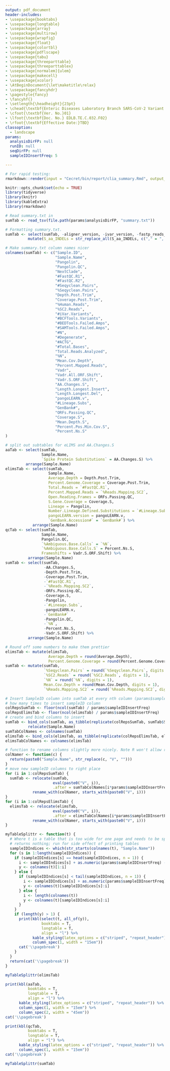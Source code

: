 ```yaml
---
output: pdf_document
header-includes:
- \usepackage{booktabs}
- \usepackage{longtable}
- \usepackage{array}
- \usepackage{multirow}
- \usepackage{wrapfig}
- \usepackage{float}
- \usepackage{colortbl}
- \usepackage{pdflscape}
- \usepackage{tabu}
- \usepackage{threeparttable}
- \usepackage{threeparttablex}
- \usepackage[normalem]{ulem}
- \usepackage{makecell}
- \usepackage{xcolor}
- \AtBeginDocument{\let\maketitle\relax}
- \usepackage{fancyhdr}
- \pagestyle{fancy}
- \fancyhf{}
- \setlength{\headheight}{23pt}
- \chead{\textbf{Enteric Diseases Laboratory Branch SARS-CoV-2 Variant Whole Genome Sequencing Run Summary}}
- \cfoot{\textbf{Ver. No.}01}
- \lfoot{\textbf{Doc. No.} EDLB.TE.C.032.F02}
- \rfoot{\textbf{Effective Date:}TBD}
classoption:
  - landscape
params:
  analysisDirFP: null
  runID: null
  seqDirFP: null
  sampleIDInsertFreq: 5

---
```


```r
# For rapid testing:
rmarkdown::render(input = "Cecret/bin/report/clia_summary.Rmd", output_file = "clia_summary.pdf", output_format = "pdf_document", params = list(analysisDirFP = "../../../../testing", runID = "M3235-21-015", seqDirFP = "../../../../testing"))
```

```r
knitr::opts_chunk$set(echo = TRUE)
library(tidyverse)
library(knitr)
library(kableExtra)
library(rmarkdown)
```

```r
# Read summary.txt in
sumTab <- read_tsv(file.path(params$analysisDirFP, "summary.txt"))
```

```r
# Formatting summary.txt.
sumTab <- select(sumTab, -aligner_version, -ivar_version, -fastp_reads_passed) %>%
          mutate(S_aa_INDELs = str_replace_all(S_aa_INDELs, c("," = ", ")))

# Make summary.txt column names nicer
colnames(sumTab) <- c("Sample.ID", 
                      "Sample.Name", 
                      "Pangolin", 
                      "Pangolin.QC", 
                      "NextClade", 
                      "#FastQC.R1", 
                      "#FastQC.R2", 
                      "#Seqyclean.Pairs", 
                      "%Seqyclean.Pairs", 
                      "Depth.Post.Trim", 
                      "Coverage.Post.Trim", 
                      "%Human.Reads", 
                      "%SC2.Reads", 
                      "#iVar.Variants", 
                      "#BCFTools.Variants", 
                      "#BEDTools.Failed.Amps", 
                      "#SAMTools.Failed.Amps", 
                      "#N", 
                      "#Degenerate", 
                      "#ACTG", 
                      "#Total.Bases", 
                      "Total.Reads.Analyzed", 
                      "%N", 
                      "Mean.Cov.Depth", 
                      "Percent.Mapped.Reads", 
                      "Vadr", 
                      "Vadr.All.ORF.Shift",
                      "Vadr.S.ORF.Shift", 
                      "AA.Changes.S",
                      "Length.Longest.Insert", 
                      "Length.Longest.Del",
                      "pangoLEARN.v",
                      "#Lineage.Subs",
                      "GenBank#",
                      "ORFs.Passing.QC",
                      "Coverage.S",
                      "Mean.Depth.S",
                      "Percent.Pos.Min.Cov.S",
                      "Percent.Ns.S"
)

# split out subtables for eLIMS and AA.Changes.S 
aaTab <- select(sumTab, 
                Sample.Name, 
                `Spike Protein Substitutions` = AA.Changes.S) %>%
         arrange(Sample.Name)
elimsTab <- select(sumTab,
                   Sample.Name,
                   Average.Depth = Depth.Post.Trim,
                   Percent.Genome.Coverage = Coverage.Post.Trim,
                   Total.Reads = `#FastQC.R1`,
                   Percent.Mapped.Reads = `%Reads.Mapping.SC2`,
                   Open.Reading.Frames = ORFs.Passing.QC,
                   S.Gene.Coverage = Coverage.S,
                   Lineage = Pangolin,
                   Number.Lineage.Defined.Substitutions = `#Lineage.Subs`,
                   pangoLEARN.version = pangoLEARN.v,
                   `GenBank.Accession#` = `GenBank#`) %>%
            arrange(Sample.Name)
qcTab <- select(sumTab,
                Sample.Name,
                Pangolin.QC,
                `%Ambiguous.Base.Calls` = `%N`,
                `%Ambiguous.Base.Calls.S` = Percent.Ns.S,
                Frameshifts = Vadr.S.ORF.Shift) %>%
          arrange(Sample.Name)
sumTab <- select(sumTab,
                 -AA.Changes.S,
                 -Depth.Post.Trim,
                 -Coverage.Post.Trim,
                 -`#FastQC.R1`,
                 -`%Reads.Mapping.SC2`,
                 -ORFs.Passing.QC,
                 -Coverage.S,
                 -Pangolin,
                 -`#Lineage.Subs`,
                 -pangoLEARN.v,
                 -`GenBank#`
                 -Pangolin.QC,
                 -`%N`,
                 -Percent.Ns.S,
                 -Vadr.S.ORF.Shift) %>%
          arrange(Sample.Name)

# Round off some numbers to make them prettier
elimsTab <- mutate(elimsTab,
                   Average.Depth = round(Average.Depth),
                   Percent.Genome.Coverage = round(Percent.Genome.Coverage, digits = 1))
sumTab <- mutate(sumTab,
                 `%Seqyclean.Pairs` = round(`%Seqyclean.Pairs`, digits = 1),
                 `%SC2.Reads` = round(`%SC2.Reads`, digits = 1),
                 `%N` = round(`%N`, digits = 1),
                 Mean.Cov.Depth = round(Mean.Cov.Depth, digits = 1),
                 `%Reads.Mapping.SC2` = round(`%Reads.Mapping.SC2`, digits = 1))

# Insert SampleID column into sumTab at every nth column (params$sampleIDInsertFreq) position
# how many times to insert sampleID column
colRepsSumTab <- floor(ncol(sumTab) / params$sampleIDInsertFreq) 
colRepsElimsTab <- floor(ncol(elimsTab) / params$sampleIDInsertFreq) 
# create and bind columns to insert
sumTab <- bind_cols(sumTab, as_tibble(replicate(colRepsSumTab, sumTab$Sample.Name))) %>%
          relocate(Sample.Name)
sumTabColNames <- colnames(sumTab)
elimsTab <- bind_cols(elimsTab, as_tibble(replicate(colRepsElimsTab, elimsTab$Sample.Name))) 
elimsTabColNames <- colnames(elimsTab)

# function to rename columns slightly more nicely. Note R won't allow redundant column names.
colNamer <- function(c) {
  return(paste0("Sample.Name", str_replace(c, "V", "")))
}
# move new sampleID columns to right place
for (i in 1:colRepsSumTab) {
  sumTab <- relocate(sumTab, 
                     eval(paste0("V", i)), 
                     .after = sumTabColNames[i*params$sampleIDInsertFreq]) %>%
            rename_with(colNamer, starts_with(paste0("V", i)))
}
for (i in 1:colRepsElimsTab) {
  elimsTab <- relocate(elimsTab, 
                     eval(paste0("V", i)), 
                     .after = elimsTabColNames[i*params$sampleIDInsertFreq]) %>%
            rename_with(colNamer, starts_with(paste0("V", i)))
}

```

\begin{center}
\textbf{\huge{eLIMS Fields}}
\end{center}

```r

myTableSplittr <- function(t) {
  # Where t is a table that is too wide for one page and needs to be split up
  # returns nothing; run for side effect of printing tables
  sampleIDIndices <- which(str_starts(colnames(t), "Sample.Name"))
  for (s in 1:length(sampleIDIndices)) {
    if (sampleIDIndices[s] == head(sampleIDIndices, n = 1)) {
      i <- sampleIDIndices[s] + as.numeric(params$sampleIDInsertFreq) - 1
      y <- colnames(t)[1:i]
    } else {
      if (sampleIDIndices[s] < tail(sampleIDIndices, n = 1)) {
        i <- sampleIDIndices[s] + as.numeric(params$sampleIDInsertFreq)
        y <- colnames(t)[sampleIDIndices[s]:i]
      } else {
        i <- length(colnames(t))
        y <- colnames(t)[sampleIDIndices[s]:i]
      }
    }
    if (length(y) > 1) {
      print(kbl(select(t, all_of(y)),
                booktabs = T,
                longtable = T,
                align = "l") %>%
            kable_styling(latex_options = c("striped", "repeat_header")) %>%
            column_spec(1, width = "15em"))
      cat('\\pagebreak')
    }
  }
  return(cat('\\pagebreak'))
}

myTableSplittr(elimsTab)

print(kbl(aaTab,
          booktabs = T,
          longtable = T,
          align = "l") %>%
      kable_styling(latex_options = c("striped", "repeat_header")) %>%
      column_spec(1, width = "15em") %>%
      column_spec(2, width = "45em"))
cat('\\pagebreak')
```

\begin{center}
\textbf{\huge{Other QC Fields}}
\end{center}

```r
print(kbl(qcTab,
          booktabs = T,
          longtable = T,
          align = "l") %>%
      kable_styling(latex_options = c("striped", "repeat_header")) %>%
      column_spec(1, width = "15em"))
cat('\\pagebreak')
```

\begin{center}
\textbf{\huge{Other Dry Lab Fields}}
\end{center}

```r
myTableSplittr(sumTab)
```
